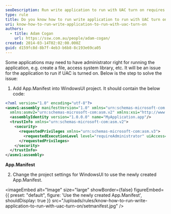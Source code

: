 ```yaml
---
seoDescription: Run write application to run with UAC turn on requires adding App.Manifest and setting project settings for WindowsUI using requestedExecutionLevel level="requireAdministrator".
type: rule
title: Do you know how to run write application to run with UAC turn on?
uri: know-how-to-run-write-application-to-run-with-uac-turn-on
authors:
  - title: Adam Cogan
    url: https://ssw.com.au/people/adam-cogan/
created: 2014-03-14T02:02:00.000Z
guid: d159fc8d-8b7f-4eb3-b6b8-8c193e69ca05
---
```


Some applications may need to have administrator right for running the application, e.g. create a file, access system library, etc. It will be an issue for the application to run if UAC is turned on. Below is the step to solve the issue:
1. Add App.Manifest into WindowsUI project. It should contain the below code:

```xml
<?xml version="1.0" encoding="utf-8"?>
<asmv1:assembly manifestVersion="1.0" xmlns="urn:schemas-microsoft-com:asm.v1" xmlns:asmv1="urn:schemas-microsoft-com:asm.v1"
  xmlns:asmv2="urn:schemas-microsoft-com:asm.v2" xmlns:xsi="http://www.w3.org/2001/XMLSchema-instance">
  <assemblyIdentity version="1.0.0.0" name="MyApplication.app"/>
  <trustInfo xmlns="urn:schemas-microsoft-com:asm.v2">
    <security>
      <requestedPrivileges xmlns="urn:schemas-microsoft-com:asm.v3">
        <requestedExecutionLevel level="requireAdministrator" uiAccess="false" />
      </requestedPrivileges>
    </security>
  </trustInfo>
</asmv1:assembly>
```

**App.Manifest**

2. Change the project settings for WindowsUI to use the newly created App.Manifest.


<imageEmbed
  alt="Image"
  size="large"
  showBorder={false}
  figureEmbed={{
    preset: "default",
    figure: 'Use the newly created App.Manifest',
    shouldDisplay: true
  }}
  src="/uploads/rules/know-how-to-run-write-application-to-run-with-uac-turn-on/setmanifest.jpg"
/>